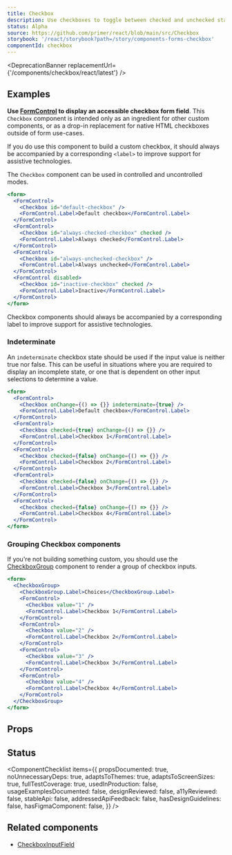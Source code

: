 ```yaml
---
title: Checkbox
description: Use checkboxes to toggle between checked and unchecked states in a list or as a standalone form field
status: Alpha
source: https://github.com/primer/react/blob/main/src/Checkbox
storybook: '/react/storybook?path=/story/components-forms-checkbox'
componentId: checkbox
---
```



<DeprecationBanner replacementUrl={'/components/checkbox/react/latest'} />

## Examples

<Note variant="warning">

**Use [FormControl](/FormControl) to display an accessible checkbox form field**. This `Checkbox` component is intended only as an ingredient for other custom components, or as a drop-in replacement for native HTML checkboxes outside of form use-cases.

If you do use this component to build a custom checkbox, it should always be accompanied by a corresponding `<label>` to improve support for assistive technologies.

</Note>

The `Checkbox` component can be used in controlled and uncontrolled modes.

```jsx live
<form>
  <FormControl>
    <Checkbox id="default-checkbox" />
    <FormControl.Label>Default checkbox</FormControl.Label>
  </FormControl>
  <FormControl>
    <Checkbox id="always-checked-checkbox" checked />
    <FormControl.Label>Always checked</FormControl.Label>
  </FormControl>
  <FormControl>
    <Checkbox id="always-unchecked-checkbox" />
    <FormControl.Label>Always unchecked</FormControl.Label>
  </FormControl>
  <FormControl disabled>
    <Checkbox id="inactive-checkbox" checked />
    <FormControl.Label>Inactive</FormControl.Label>
  </FormControl>
</form>
```

<Note variant="warning">
  Checkbox components should always be accompanied by a corresponding label to improve support for assistive
  technologies.
</Note>

### Indeterminate

An `indeterminate` checkbox state should be used if the input value is neither true nor false. This can be useful in situations where you are required to display an incomplete state, or one that is dependent on other input selections to determine a value.

```jsx live
<form>
  <FormControl>
    <Checkbox onChange={() => {}} indeterminate={true} />
    <FormControl.Label>Default checkbox</FormControl.Label>
  </FormControl>
  <FormControl>
    <Checkbox checked={true} onChange={() => {}} />
    <FormControl.Label>Checkbox 1</FormControl.Label>
  </FormControl>
  <FormControl>
    <Checkbox checked={false} onChange={() => {}} />
    <FormControl.Label>Checkbox 2</FormControl.Label>
  </FormControl>
  <FormControl>
    <Checkbox checked={false} onChange={() => {}} />
    <FormControl.Label>Checkbox 3</FormControl.Label>
  </FormControl>
  <FormControl>
    <Checkbox checked={false} onChange={() => {}} />
    <FormControl.Label>Checkbox 4</FormControl.Label>
  </FormControl>
</form>
```

### Grouping Checkbox components

If you're not building something custom, you should use the [CheckboxGroup](/CheckboxGroup) component to render a group of checkbox inputs.

```jsx live
<form>
  <CheckboxGroup>
    <CheckboxGroup.Label>Choices</CheckboxGroup.Label>
    <FormControl>
      <Checkbox value="1" />
      <FormControl.Label>Checkbox 1</FormControl.Label>
    </FormControl>
    <FormControl>
      <Checkbox value="2" />
      <FormControl.Label>Checkbox 2</FormControl.Label>
    </FormControl>
    <FormControl>
      <Checkbox value="3" />
      <FormControl.Label>Checkbox 3</FormControl.Label>
    </FormControl>
    <FormControl>
      <Checkbox value="4" />
      <FormControl.Label>Checkbox 4</FormControl.Label>
    </FormControl>
  </CheckboxGroup>
</form>
```

## Props

<ComponentProps data={data} />

## Status

<ComponentChecklist
  items={{
    propsDocumented: true,
    noUnnecessaryDeps: true,
    adaptsToThemes: true,
    adaptsToScreenSizes: true,
    fullTestCoverage: true,
    usedInProduction: false,
    usageExamplesDocumented: false,
    designReviewed: false,
    a11yReviewed: false,
    stableApi: false,
    addressedApiFeedback: false,
    hasDesignGuidelines: false,
    hasFigmaComponent: false,
  }}
/>

## Related components

- [CheckboxInputField](/CheckboxInputField)
